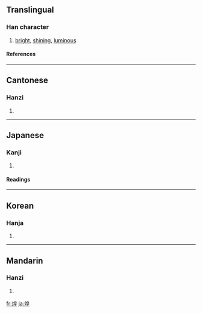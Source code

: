 ==Translingual==
===Han character===
{{Han char|rn=86|rad=火|as=09|sn=13|four=9681<sub>4</sub>|canj=火竹日土 (FHAG)}}
# [[bright]], [[shining]], [[luminous]]
====References====
{{Han ref|kx=0676.070|dkj=19181|dj=1087.120|hdz=32218.160|uh=714C|ud=29004|bh=B7D7|bd=47063}}

----
==Cantonese==
===Hanzi===
{{yue-hanzi|jyut=|y=wong4}}
# {{defn|Cantonese}}

----
==Japanese==
===Kanji===
{{ja-kanji|grade=|rs=火09}}
# {{defn|Japanese}} 
====Readings====
{{ja-readings|on=[[こう]] (kō)|kun=[[かがやく]] (kagayaku)}}

----
==Korean==
===Hanja===
{{ko-hanja|hangeul=황|eumhun=|rv=hwang|mr=hwang|y=hwang}}
# {{defn|Korean}}

----
==Mandarin==
===Hanzi===
{{cmn-hanzi|pin=[[huáng]] ([[huang2]])|wg=huang<sup>2</sup>}}
# {{defn|Mandarin}}

[[fr:煌]]
[[ja:煌]]
